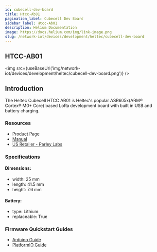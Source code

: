 ```yaml
---
id: cubecell-dev-board
title: Htcc-Ab01
pagination_label: Cubecell Dev Board
sidebar_label: Htcc-Ab01
description: Helium Documentation
image: https://docs.helium.com/img/link-image.png
slug: /network-iot/devices/development/heltec/cubecell-dev-board
---
```



<LegacyContentBanner />

## HTCC-AB01

<img src={useBaseUrl('img/network-iot/devices/development/heltec/cubecell-dev-board.png')} />

## Introduction

The Heltec Cubecell HTCC AB01 is Heltec's popular ASR605x(ARM® Cortex® M0+ Core) based LoRa
development board with built in USB and battery charging.

### Resources

- [Product Page](https://heltec.org/project/htcc-ab01/)
- [Manual](https://heltec-automation-docs.readthedocs.io/en/latest/cubecell/index.html)
- [US Retailer - Parley Labs](https://shop.parleylabs.com/collections/heltec-cubecell)

### Specifications

#### Dimensions:

- width: 25 mm
- length: 41.5 mm
- height: 7.6 mm

#### Battery:

- type: Lithium
- replaceable: True

### Firmware Quickstart Guides

- [Arduino Guide](/network-iot/devices/development/heltec/cubecell-dev-board/arduino)
- [PlatformIO Guide](/network-iot/devices/development/heltec/cubecell-dev-board/platformio)
